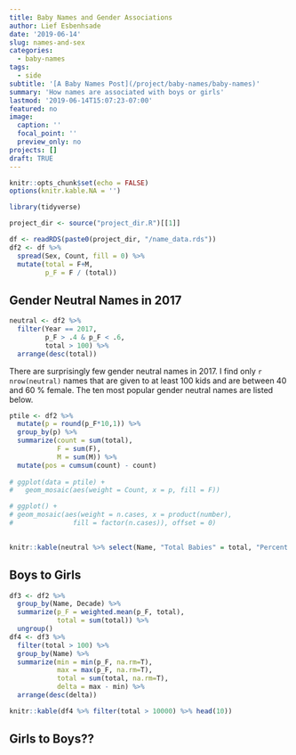 ```yaml
---
title: Baby Names and Gender Associations
author: Lief Esbenhsade
date: '2019-06-14'
slug: names-and-sex
categories:
  - baby-names
tags:
  - side
subtitle: '[A Baby Names Post](/project/baby-names/baby-names)'
summary: 'How names are associated with boys or girls'
lastmod: '2019-06-14T15:07:23-07:00'
featured: no
image:
  caption: ''
  focal_point: ''
  preview_only: no
projects: []
draft: TRUE
---
```


```r
knitr::opts_chunk$set(echo = FALSE)
options(knitr.kable.NA = '')

library(tidyverse)

project_dir <- source("project_dir.R")[[1]]

df <- readRDS(paste0(project_dir, "/name_data.rds"))
df2 <- df %>% 
  spread(Sex, Count, fill = 0) %>% 
  mutate(total = F+M, 
         p_F = F / (total))
```

## Gender Neutral Names in 2017

```r
neutral <- df2 %>%
  filter(Year == 2017, 
         p_F > .4 & p_F < .6,
         total > 100) %>% 
  arrange(desc(total))
```
There are surprisingly few gender neutral names in 2017. I find only `r nrow(neutral)` names that are given to at least 100 kids and are between 40 and 60 \% female. The ten most popular gender neutral names are listed below. 

```r

ptile <- df2 %>% 
  mutate(p = round(p_F*10,1)) %>% 
  group_by(p) %>% 
  summarize(count = sum(total), 
            F = sum(F),
            M = sum(M)) %>% 
  mutate(pos = cumsum(count) - count)
    
# ggplot(data = ptile) +
#   geom_mosaic(aes(weight = Count, x = p, fill = F))

# ggplot() +
# geom_mosaic(aes(weight = n.cases, x = product(number), 
#               fill = factor(n.cases)), offset = 0) 
 
```


```r
knitr::kable(neutral %>% select(Name, "Total Babies" = total, "Percent Female" = p_F) %>% head(10), digits = 2)
```


## Boys to Girls
```r
df3 <- df2 %>% 
  group_by(Name, Decade) %>% 
  summarize(p_F = weighted.mean(p_F, total),
            total = sum(total)) %>% 
  ungroup()
df4 <- df3 %>%   
  filter(total > 100) %>% 
  group_by(Name) %>% 
  summarize(min = min(p_F, na.rm=T), 
            max = max(p_F, na.rm=T), 
            total = sum(total, na.rm=T), 
            delta = max - min) %>% 
  arrange(desc(delta)) 
```
 
```r
knitr::kable(df4 %>% filter(total > 10000) %>% head(10))
```

## Girls to Boys??
